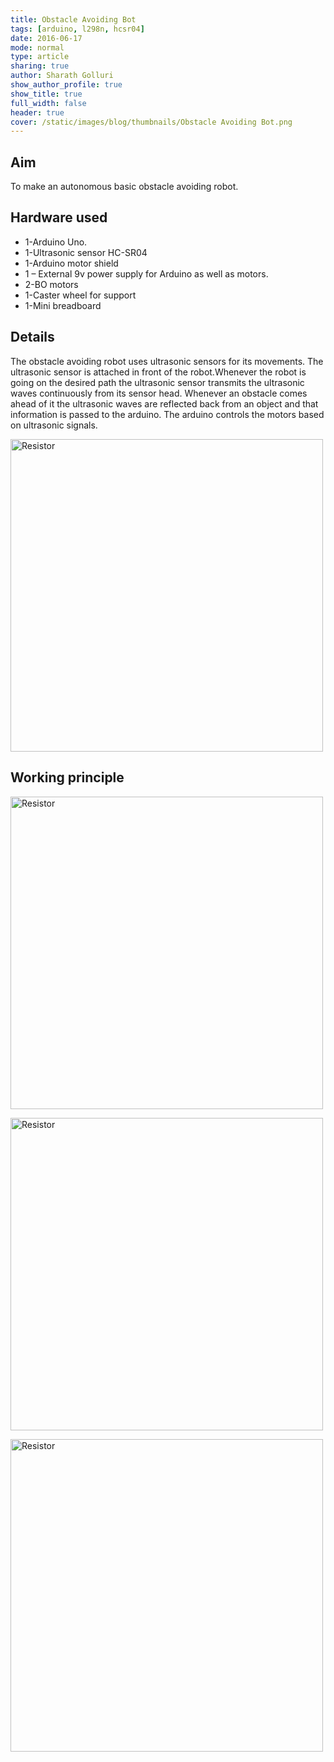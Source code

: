 ```yaml
---
title: Obstacle Avoiding Bot
tags: [arduino, l298n, hcsr04]
date: 2016-06-17
mode: normal
type: article
sharing: true
author: Sharath Golluri
show_author_profile: true
show_title: true
full_width: false
header: true
cover: /static/images/blog/thumbnails/Obstacle Avoiding Bot.png
---
```


## Aim

To make an autonomous basic obstacle avoiding robot.

## Hardware used

- 1-Arduino Uno.
- 1-Ultrasonic sensor HC-SR04
- 1-Arduino motor shield
- 1 – External 9v power supply for Arduino as well as motors.
- 2-BO motors
- 1-Caster wheel for support
- 1-Mini breadboard

## Details

The obstacle avoiding robot uses ultrasonic sensors for its movements. The ultrasonic sensor is attached in front of the robot.Whenever the robot is going on the desired path the ultrasonic sensor transmits the ultrasonic waves continuously from its sensor head. Whenever an obstacle comes ahead of it the ultrasonic waves are reflected back from an object and that information is passed to the arduino. The arduino controls the motors based on ultrasonic signals.

<Image
  src="/static/images/blog/Obstacle-avoiding-bot/3.png"
  alt="Resistor"
  width="500"
  height="500"
/>

## Working principle

<Image
  src="/static/images/blog/Obstacle-avoiding-bot/1.png"
  alt="Resistor"
  width="500"
  height="500"
/>

<Image
  src="/static/images/blog/Obstacle-avoiding-bot/2.png"
  alt="Resistor"
  width="500"
  height="500"
/>

<EmbedItem url="https://www.youtube.com/embed/ZUdX-jNvlTo" />

<Image
  src="/static/images/blog/thumbnails/Obstacle Avoiding Bot.png"
  alt="Resistor"
  width="500"
  height="500"
/>
